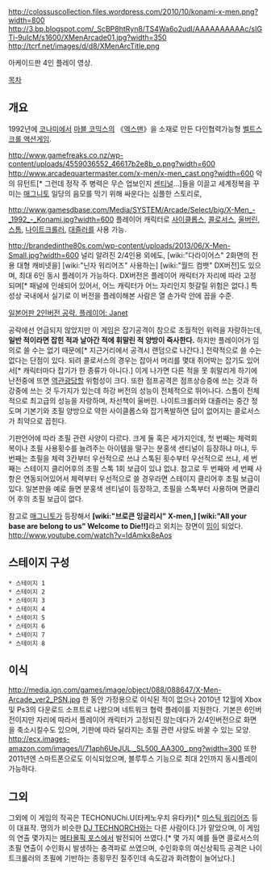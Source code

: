 http://colossuscollection.files.wordpress.com/2010/10/konami-x-men.png?width=800
http://3.bp.blogspot.com/_ScBP8htRyn8/TS4Wa6o2udI/AAAAAAAAAAc/sIGTi-9uIcM/s1600/XMenArcade01.jpg?width=350
http://tcrf.net/images/d/d8/XMenArcTitle.png

{{{#!HTML
<iframe width="640" height="360" src="//www.youtube.com/embed/qt0j7mPBUB0?feature=player_detailpage" frameborder="0" allowfullscreen></iframe>}}}
아케이드판 4인 플레이 영상.

[[목차]]

== 개요 ==
1992년에 [[코나미]]에서 [[마블 코믹스]]의 《[[엑스맨]]》을 소재로 만든 다인협력가능형 [[벨트스크롤 액션게임]].

http://www.gamefreaks.co.nz/wp-content/uploads/4559036552_46617b2e8b_o.png?width=600
http://www.arcadequartermaster.com/x-men/x-men_cast.png?width=600
악의 뮤턴트[* 그런데 정작 주 병력은 무슨 업보인지 [[센티널(마블 코믹스)|센티널]]…]들을 이끌고 세계정복을 꾸미는 [[매그니토]] 일당의 음모를 막기 위해 싸운다는 심플한 스토리로, 

http://www.gamesdbase.com/Media/SYSTEM/Arcade/Select/big/X-Men_-_1992_-_Konami.jpg?width=600
플레이어 캐릭터로 [[사이클롭스(마블 코믹스)|사이클롭스]], [[콜로서스]], [[울버린(마블 코믹스)|울버린]], [[스톰]], [[나이트크롤러]], [[대즐러]]를 사용 가능.

http://brandedinthe80s.com/wp-content/uploads/2013/06/X-Men-Small.jpg?width=600
널리 알려진 2/4인용 외에도, [wiki:"다라이어스" 2화면의 전용 대형 캐비넷을] [wiki:"닌자 워리어즈" 사용하는] [wiki:"월드 컴뱃" DX버전]도 있으며, 최대 6인 동시 플레이가 가능하다. DX버전은 플레이어 캐릭터가 자리에 따라 고정되며[* 패널에 인쇄되어 있어서, 어느 캐릭터가 어느 자리인지 헛갈릴 위험은 없다.] 특성상 국내에서 실기로 이 버전을 플레이해본 사람은 열 손가락 안에 꼽을 수준.

[http://janet.egloos.com/4822940 일본어판 2인버전 공략. 플레이어: Janet]

공략에선 언급되지 않았지만 이 게임은 잡기공격이 참으로 초월적인 위력을 자랑하는데, '''일반 적이라면 잡힌 적과 날아간 적에 휘말린 적 양방이 즉사한다.''' 하지만 플레이어가 임의로 쓸 수는 없기 때문에[* 지근거리에서 공격시 랜덤으로 나간다.] 전략적으로 쓸 수는 없다는 단점이 있다. 되려 콜로서스의 경우는 잡아서 머리를 몇대 쥐어박는 잡기도 있어서[* 캐릭터마다 잡기가 한 종류가 아니다.] 이게 나가면 다른 적을 못 휘말리게 하기에 난전중에 뜨면 [[역관광]]당할 위험성이 크다. 또한 점프공격은 점프상승중에 쓰는 것과 하강중에 쓰는 것 두가지가 있는데 하강 버전의 성능이 전체적으로 뛰어나다. 스톰이 전체적으로 최고급의 성능을 자랑하며, 차선책이 울버린. 나이트크롤러와 대즐러는 중간 정도며 기본기와 초필 양방으로 약한 사이클롭스와 잡기폭발하면 답이 없어지는 콜로서스가 최약으로 꼽힌다.

기판언어에 따라 초필 관련 사양이 다르다. 크게 둘 혹은 세가지인데, 첫 번째는 체력회복이나 초필 사용횟수를 늘려주는 아이템을 떨구는 분홍색 센티널이 등장하냐 마냐, 두 번째는 초필을 체력 3칸부터 우선적으로 쓰냐 스톡된 횟수부터 우선적으로 쓰냐, 세 번째는 스테이지 클리어후의 초필 스톡 1회 보급이 있냐 없냐. 참고로 두 번째와 세 번째 사항은 연동되어있어서 체력부터 우선적으로 쓸 경우라면 스테이지 클리어후 초필 보급이 있다. 일본판을 예로 들면 분홍색 센티널이 등장하고, 초필을 스톡부터 사용하며 면클리어 후의 초필 보급이 없다.

참고로 [[매그니토]]가 등장해서 '''[wiki:"브로큰 잉글리시" X-men,] [wiki:"All your base are belong to us" Welcome to Die!!]'''라고 외치는 장면이 [[밈]]이 되었다. http://www.youtube.com/watch?v=IdAmkx8eAos
== 스테이지 구성 ==
 * 스테이지 1 
 * 스테이지 2 
 * 스테이지 3 
 * 스테이지 4 
 * 스테이지 5
 * 스테이지 6
 * 스테이지 7
 * 스테이지 8

== 이식 ==
http://media.ign.com/games/image/object/088/088647/X-Men-Arcade_ver2_PSN.jpg
한 동안 가정용으로 이식된 적이 없으나 2010년 12월에 Xbox및 Ps3의 다운로드 소프트로 나왔으며 네트워크 협력 플레이를 지원한다. 기본은 6인버전이지만 자리에 따라서 플레이어 캐릭터가 고정되진 않는데다가 2/4인버전으로 화면을 축소시킬수도 있으며, 기판에 따라 달라지는 초필 관련 사양도 바꿀 수 있는 모양. 
http://ecx.images-amazon.com/images/I/71aph6UeJUL._SL500_AA300_.png?width=300
또한 2011년엔 스마트폰으로도 이식되었으며, 블루투스 기능으로 최대 2인까지 동시플레이 가능하다.

== 그외 ==
그외에 이 게임의 작곡은 TECHONUChi.U(타케노우치 유타카)[* [[미스틱 워리어즈]] 등이 대표작. 명의가 비슷한 [[DJ TECHNORCH]]와는 다른 사람이다.]가 맡았으며, 이 게임의 연출 몇가지는 [[메타몰픽 포스]]에서 발전되어 쓰였다.[* 몇 가지 예를 들면 콜로서스의 초필 연출이 수인화시 발생하는 충격파로 쓰였으며, 수인화후의 여신상획득 공격은 나이트크롤러의 초필에 기반하는 종횡무진 질주인데 속도감과 화려함이 늘어났다.]
